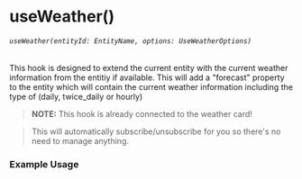 
<Meta title="core/hooks/useWeather" />

# useWeather()
###### `useWeather(entityId: EntityName, options: UseWeatherOptions)`
This hook is designed to extend the current entity with the current weather information from the entitiy if available.
This will add a "forecast" property to the entity which will contain the current weather information including the type of (daily, twice_daily or hourly)

> <b>NOTE:</b> This hook is already connected to the weather card!

> This will automatically subscribe/unsubscribe for you so there's no need to manage anything.

### Example Usage

<Source dark code={basicExample} />



